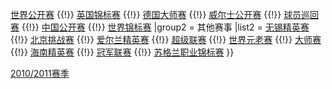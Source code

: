 {{Navbox
|name = Snooker season 2010/2011
|title = [[2010-2011斯诺克赛季]]
|group1 = [[斯诺克世界排名|积分排名赛]]
|list1 = [[2010年斯诺克上海大师赛|上海大师赛]] {{!}} [[2010年世界公开赛|世界公开赛]] {{!}} [[2010年英国锦标赛|英国锦标赛]] {{!}} [[2011年德国大师赛|德国大师赛]] {{!}} [[2011年威尔士公开赛|威尔士公开赛]] {{!}} [[2010-2011斯诺克球员巡回赛|球员巡回赛]] {{!}} [[2011年斯诺克中国公开赛|中国公开赛]] {{!}} [[2011年斯诺克世界锦标赛|世界锦标赛]]
|group2 = 其他赛事
|list2 = [[2010年无锡精英赛|无锡精英赛]] {{!}} [[2010年北京挑战赛|北京挑战赛]] {{!}} [[2010年爱尔兰精英赛|爱尔兰精英赛]] {{!}} [[2010年斯诺克超级联赛|超级联赛]] {{!}} [[2010年斯诺克世界元老锦标赛|世界元老赛]] {{!}} [[2011年斯诺克大师赛|大师赛]] {{!}}  [[2011年海南精英赛|海南精英赛]] {{!}} [[2011年斯诺克冠军联赛|冠军联赛]] {{!}} [[2011年苏格兰职业锦标赛|苏格兰职业锦标赛]] 
}}<noinclude>[[Category:斯诺克模板|2010/2011赛季]]
</noinclude>
